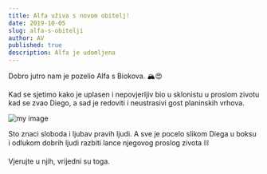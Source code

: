 ```yaml
---
title: Alfa uživa s novom obitelj!
date: 2019-10-05
slug: alfa-s-obitelji
author: AV
published: true
description: Alfa je udomljena
---
```

Dobro jutro nam je pozelio Alfa s Biokova. 🏔😍

Kad se sjetimo kako je uplasen i nepovjerljiv bio u sklonistu u proslom zivotu kad se zvao Diego, a sad je redoviti i neustrasivi gost planinskih vrhova.

![my image](./alfa.jpg)

Sto znaci sloboda i ljubav pravih ljudi.
A sve je pocelo slikom Diega u boksu i odlukom dobrih ljudi razbiti lance njegovog proslog zivota ⛓

Vjerujte u njih, vrijedni su toga.